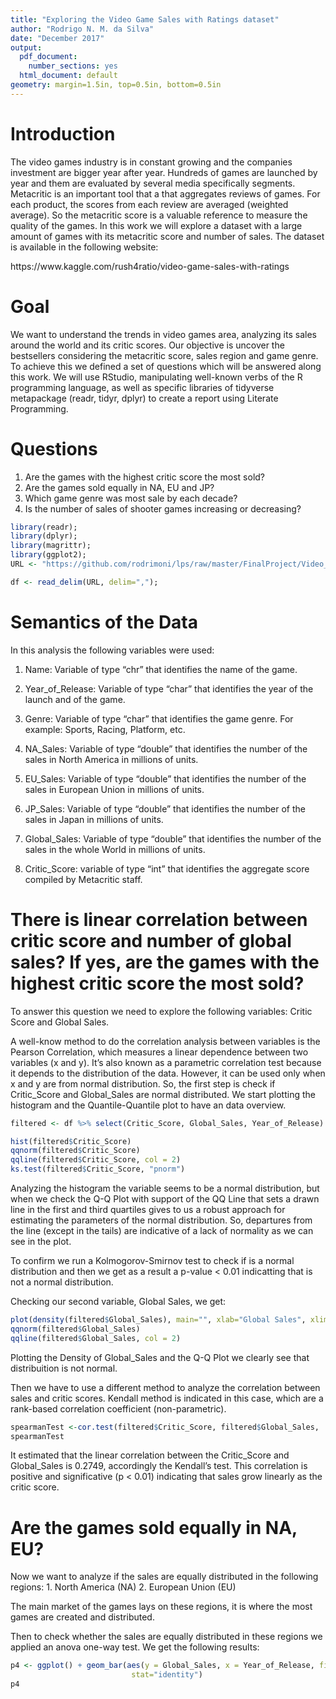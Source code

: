 ---
title: "Exploring the Video Game Sales with Ratings dataset"
author: "Rodrigo N. M. da Silva"
date: "December 2017"
output:
  pdf_document:
    number_sections: yes
  html_document: default
geometry: margin=1.5in, top=0.5in, bottom=0.5in
---

# Introduction

The video games industry is in constant growing and the companies investment are bigger year after year. Hundreds of games are launched by year and them are evaluated by several media specifically segments.  Metacritic is an important tool that a that aggregates reviews of games. For each product, the scores from each review are averaged (weighted average). So the metacritic score is a valuable reference to measure the quality of the games. In this work we will explore a dataset with a large amount of games with its metacritic score and number of sales. The dataset is available in the following website:

https://www.kaggle.com/rush4ratio/video-game-sales-with-ratings

# Goal

We want to understand the trends in video games area, analyzing its sales around the world and its critic scores. Our objective is uncover the bestsellers considering the metacritic score, sales region and game genre. To achieve this we defined a set of questions which will be answered along this work. We will use RStudio, manipulating well-known verbs of the R programming language, as well as specific libraries of tidyverse metapackage (readr, tidyr, dplyr) to create a report using Literate Programming.

# Questions

1. Are the games with the highest critic score the most sold? 
2. Are the games sold equally in NA, EU and JP?
3. Which game genre was most sale by each decade?
4. Is the number of sales of shooter games increasing or decreasing?


```{r}
library(readr);
library(dplyr);
library(magrittr);
library(ggplot2);
URL <- "https://github.com/rodrimoni/lps/raw/master/FinalProject/Video_Games_Sales_as_at_22_Dec_2016.csv"
```

```{r}
df <- read_delim(URL, delim=",");
```


# Semantics of the Data

In this analysis the following variables were used:


  1. Name: Variable of type "chr"  that identifies the name of the game.
  
  2. Year_of_Release: Variable of type "char" that identifies the year of the launch and of the game.
  
  
  3. Genre: Variable of type "char" that identifies the game genre. For example: Sports, Racing, Platform, etc.

  4. NA_Sales: Variable of type "double" that identifies the number of the sales in North America in millions of units.
    
  5. EU_Sales: Variable of type "double" that identifies the number of the sales in European Union in millions of units.
      
  6. JP_Sales: Variable of type "double" that identifies the number of the sales in Japan in millions of units.
  
  7. Global_Sales: Variable of type "double" that identifies the number of the sales in the whole World in millions of units.
  
  8. Critic_Score: variable of type "int" that identifies the aggregate score compiled by Metacritic staff.
  
# There is linear correlation between critic score and number of global sales? If yes, are the games with the highest critic score the most sold?

To answer this question we need to explore the following variables: Critic Score and Global Sales.

A well-know method to do the correlation analysis between variables is the Pearson Correlation, which measures a linear dependence between two variables (x and y). It's also known as a parametric correlation test because it depends to the distribution of the data. However, it can be used only when x and y are from normal distribution. So, the first step is check if Critic_Score and Global_Sales are normal distributed. We start plotting the histogram and the Quantile-Quantile plot to have an data overview.

```{r}
filtered <- df %>% select(Critic_Score, Global_Sales, Year_of_Release) %>% filter (!(is.na(Critic_Score)))

hist(filtered$Critic_Score)
qqnorm(filtered$Critic_Score)
qqline(filtered$Critic_Score, col = 2)
ks.test(filtered$Critic_Score, "pnorm")
```

Analyzing the histogram the variable seems to be a normal distribution, but when we check the Q-Q Plot with support of the QQ Line that sets a drawn line in the first and third quartiles gives to us a robust approach for estimating the parameters of the normal distribution. So, departures from the line (except in the tails) are indicative of a lack of normality as we can see in the plot.

To confirm we run a Kolmogorov-Smirnov test to check if is a normal distribution and then we get as a result a p-value < 0.01 indicatting that is not a normal distribution.

Checking our second variable, Global Sales, we get:

```{r}
plot(density(filtered$Global_Sales), main="", xlab="Global Sales", xlim=c(0,13))
qqnorm(filtered$Global_Sales)
qqline(filtered$Global_Sales, col = 2)
```

Plotting the Density of Global_Sales and the Q-Q Plot
we clearly see that distribuition is not normal.

Then we have to use a different method to analyze the correlation between sales and critic scores. Kendall method is indicated in this case, which are a rank-based correlation coefficient (non-parametric).

```{r}
spearmanTest <-cor.test(filtered$Critic_Score, filtered$Global_Sales,  method = "kendall")
spearmanTest
```

It estimated that the linear correlation between the Critic_Score and Global_Sales is 0.2749, accordingly the Kendall's test. This correlation is positive and significative (p < 0.01) indicating that sales grow linearly as the critic score. 

# Are the games sold equally in NA, EU?

Now we want to analyze if the sales are equally distributed in the following regions:
 1. North America (NA)
 2. European Union (EU)

The main market of the games lays on these regions, it is where the most games are created and distributed. 

Then to check whether the sales are equally distributed in these regions we applied an anova one-way test. We get the following results:
```{r}
p4 <- ggplot() + geom_bar(aes(y = Global_Sales, x = Year_of_Release, fill =  ), data = charts.data,
                           stat="identity")
p4
```


